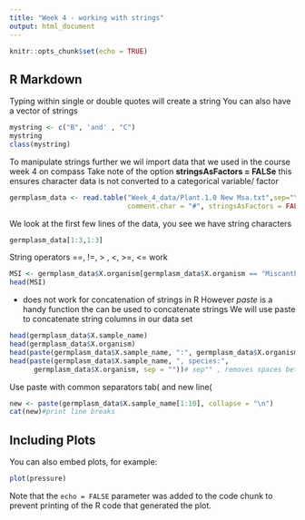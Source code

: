 ```yaml
---
title: "Week 4 - working with strings"
output: html_document
---
```


```r
knitr::opts_chunk$set(echo = TRUE)
```

## R Markdown

Typing within single or double quotes will create a string 
You can also have a vector of strings
```r
mystring <- c("B", 'and' , "C")
mystring
class(mystring)
```

To manipulate strings further we wil import data that we used in the course week 4 on compass
Take note of the option **stringsAsFactors = FALSe** this ensures character data is not converted to a categorical variable/ factor

```r
germplasm_data <- read.table("Week_4_data/Plant.1.0 New Msa.txt",sep="\t", header = TRUE,
                             comment.char = "#", stringsAsFactors = FALSE)
```

We look at the first few lines of the data, you see we have string characters

```r
germplasm_data[1:3,1:3]

```



String operators 
==, !=, > , <, >=, <= work


```r
MSI <- germplasm_data$X.organism[germplasm_data$X.organism == "Miscanthus sinensis"]
head(MSI)

```

+ does not work for concatenation of strings in R
However *paste* is a handy function the can be used to concatenate strings
We will use paste to concatenate string columns in our data set

```r
head(germplasm_data$X.sample_name)
head(germplasm_data$X.organism)
head(paste(germplasm_data$X.sample_name, ":", germplasm_data$X.organism))
head(paste(germplasm_data$X.sample_name, ", species:", 
      germplasm_data$X.organism, sep = ""))# sep"" , removes spaces between strings

```

Use paste with common separators tab(\t) and new line(\t)
```r
new <- paste(germplasm_data$X.sample_name[1:10], collapse = "\n")
cat(new)#print line breaks

```



## Including Plots

You can also embed plots, for example:

```r
plot(pressure)
```

Note that the `echo = FALSE` parameter was added to the code chunk to prevent printing of the R code that generated the plot.
